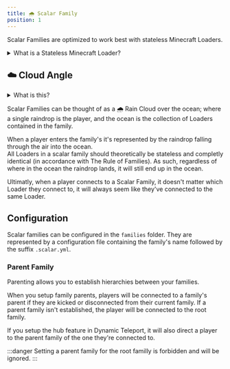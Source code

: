 ```yaml
---
title: 🌧️ Scalar Family
position: 1
---
```


Scalar Families are optimized to work best with stateless <MCLoaderTag>Minecraft Loaders</MCLoaderTag>.

<details>
    <summary>What is a Stateless Minecraft Loader?</summary>
    <p>
        A stateless <MCLoaderTag>Minecraft Loader</MCLoaderTag> is a Loader which doesn't store it's own state.
        <br /><br />
        For example, if a player joins a Loader and places a block. That action will be forgotten next time the Loader restarts.
        Ideally, stateless Loaders wouldn't actually allow players to do anything that would attempt alter state (For example, by using <a href="https://enginehub.org/worldguard">WorldGuard</a> to prevent players from placing blocks).
        <br /><br />
        Examples of stateless Loaders would be Lobby, KitPVP, or Bedwars.
        <br /><br />
        The inverse of a stateless Loader is a stateful Loader; such as a Survival Loader, or Plots Loeader.
    </p>
</details>

## ☁️ Cloud Angle
<details>
    <summary>What is this?</summary>
    <p>Cloud angles provide explanations of family opperations through the usage of analogies.</p>
</details>

Scalar Families can be thought of as a 🌧️ Rain Cloud over the ocean; where a single raindrop is the player, and the ocean is the collection of <MCLoaderTag>Loaders</MCLoaderTag> contained in the family.

When a player enters the family's <DynamicTag href="concepts/load_balancing" emoji="⤵️" name="Load Balancer" title="A link to a page for Load Balancers" /> it's represented by the raindrop falling through the air into the ocean.<br/>
All Loaders in a scalar family should theoretically be stateless and completly identical (in accordance with <TheLawTag>The Rule of Families</TheLawTag>). As such, regardless of where in the ocean the raindrop lands, it will still end up in the ocean.

Ultimatly, when a player connects to a Scalar Family, it doesn't matter which Loader they connect to, it will always seem like they've connected to the same Loader.

## Configuration
Scalar families can be configured in the `families` folder. They are represented by a configuration file containing the family's name followed by the suffix `.scalar.yml`.

### Parent Family
Parenting allows you to establish hierarchies between your families.

When you setup family parents, players will be connected to a family's parent if they are kicked or disconnected from their current family.
If a parent family isn't established, the player will be connected to the root family.

If you setup the hub feature in Dynamic Teleport, it will also direct a player to the parent family of the one they're connected to. 

:::danger
Setting a parent family for the root familly is forbidden and will be ignored.
:::

<Menu>
    <MenuItem href="concepts/load_balancing" title="⤵️ Load Balancing" description="Read up more on Load Balancing in RC." />
    <MenuItem href="concepts/whitelist" title="👮 Whitelist" description="Read up more on Whitelists in RC." />
</Menu>
